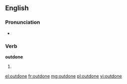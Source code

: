 ==English==

===Pronunciation===
* {{IPA|/ˈɑʊtdon/}}
*: {{rhymes|ʌn}}

===Verb===
'''outdone'''

# {{past participle of|[[outdo]]}}

[[el:outdone]]
[[fr:outdone]]
[[mg:outdone]]
[[pl:outdone]]
[[vi:outdone]]